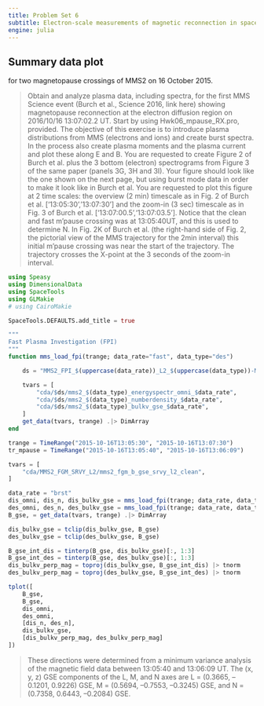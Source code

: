 ```yaml
---
title: Problem Set 6
subtitle: Electron-scale measurements of magnetic reconnection in space
engine: julia
---
```


## Summary data plot

for two magnetopause crossings of MMS2 on 16 October 2015.

> Obtain and analyze plasma data, including spectra, for the first MMS Science event (Burch et al., Science 2016, link here) showing magnetopause reconnection at the electron diffusion region on 2016/10/16 13:07:02.2 UT. Start by using Hwk06_mpause_RX.pro, provided.  The objective of this exercise is to introduce plasma distributions from MMS (electrons and ions) and create burst spectra. In the process also create plasma moments and the plasma current and plot these along E and B. You are requested to create Figure 2 of Burch et al. plus the 3 bottom (electron) spectrograms from Figure 3 of the same paper (panels 3G, 3H and 3I). Your figure should look like the one shown on the next page, but using burst mode data in order to make it look like in Burch et al. You are requested to plot this figure at 2 time scales: the overview (2 min) timescale as in Fig. 2 of Burch et al. [‘13:05:30’,’13:07:30’] and  the zoom-in (3 sec) timescale as in Fig. 3 of Burch et al. ['13:07:00.5','13:07:03.5']. Notice that the clean and fast m’pause crossing was at 13:05:40UT, and this is used to determine N. In Fig. 2K of Burch et al. (the right-hand side of Fig. 2, the pictorial view of the MMS trajectory for the 2min interval) this initial m’pause crossing was near the start of the trajectory. The trajectory crosses the X-point at the 3 seconds of the zoom-in interval.

```julia
using Speasy
using DimensionalData
using SpaceTools
using GLMakie
# using CairoMakie

SpaceTools.DEFAULTS.add_title = true
```

```julia
"""
Fast Plasma Investigation (FPI)
"""
function mms_load_fpi(trange; data_rate="fast", data_type="des")

    ds = "MMS2_FPI_$(uppercase(data_rate))_L2_$(uppercase(data_type))-MOMS"

    tvars = [
        "cda/$ds/mms2_$(data_type)_energyspectr_omni_$data_rate",
        "cda/$ds/mms2_$(data_type)_numberdensity_$data_rate",
        "cda/$ds/mms2_$(data_type)_bulkv_gse_$data_rate",
    ]
    get_data(tvars, trange) .|> DimArray
end
```

```julia

trange = TimeRange("2015-10-16T13:05:30", "2015-10-16T13:07:30")
tr_mpause = TimeRange("2015-10-16T13:05:40", "2015-10-16T13:06:09")

tvars = [
    "cda/MMS2_FGM_SRVY_L2/mms2_fgm_b_gse_srvy_l2_clean",
]

data_rate = "brst"
dis_omni, dis_n, dis_bulkv_gse = mms_load_fpi(trange; data_rate, data_type="dis")
des_omni, des_n, des_bulkv_gse = mms_load_fpi(trange; data_rate, data_type="des")
B_gse, = get_data(tvars, trange) .|> DimArray

dis_bulkv_gse = tclip(dis_bulkv_gse, B_gse)
des_bulkv_gse = tclip(des_bulkv_gse, B_gse)

B_gse_int_dis = tinterp(B_gse, dis_bulkv_gse)[:, 1:3]
B_gse_int_des = tinterp(B_gse, des_bulkv_gse)[:, 1:3]
dis_bulkv_perp_mag = toproj(dis_bulkv_gse, B_gse_int_dis) |> tnorm
des_bulkv_perp_mag = toproj(des_bulkv_gse, B_gse_int_des) |> tnorm

tplot([
    B_gse,
    B_gse,
    dis_omni,
    des_omni,
    [dis_n, des_n],
    dis_bulkv_gse,
    [dis_bulkv_perp_mag, des_bulkv_perp_mag]
])

```

> These directions were determined from a minimum variance analysis of the magnetic field data between 13:05:40 and 13:06:09 UT. The (x, y, z) GSE components of the L, M, and N axes are L = (0.3665, –0.1201, 0.9226) GSE, M = (0.5694, –0.7553, –0.3245) GSE, and N = (0.7358, 0.6443, –0.2084) GSE.